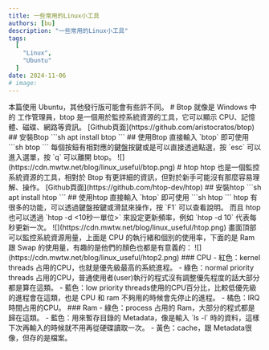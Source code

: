 ```yaml
---
title: 一些常用的Linux小工具
authors: [bu]
description: "一些常用的Linux小工具"
tags:
  [
    "Linux",
    "Ubuntu"
  ]
date: 2024-11-06
# image: 
---
```


<Info>
本篇使用 Ubuntu，其他發行版可能會有些許不同。
</Info>
# Btop
就像是 Windows 中的 工作管理員，btop 是一個用於監控系統資源的工具，它可以顯示 CPU、記憶體、磁碟、網路等資訊。 [Github頁面](https://github.com/aristocratos/btop)
## 安裝Btop
```sh
apt install btop
```
## 使用Btop
直接輸入 `btop` 即可使用
```sh
btop
```
每個按鈕有相對應的鍵盤按鍵或是可以直接透過點選，按 `esc` 可以進入選單，按 `q` 可以離開 btop。
![](https://cdn.mwtw.net/blog/linux_useful/btop.png)
# htop
htop 也是一個監控系統資源的工具，相對於 Btop 有更詳細的資訊，但對於新手可能沒有那麼容易理解、操作。 [Github頁面](https://github.com/htop-dev/htop)
## 安裝htop
```sh
apt install htop
```
## 使用htop
直接輸入 `htop` 即可使用
```sh
htop
```
htop 有很多的功能，可以透過鍵盤按鍵或滑鼠來操作，按 `F1` 可以查看說明。
而且 htop 也可以透過 `htop -d <10秒一單位>` 來設定更新頻率，例如 `htop -d 10` 代表每秒更新一次。
![](https://cdn.mwtw.net/blog/linux_useful/htop.png)
畫面頂部可以監控系統資源用量，上面是 CPU 的執行緒和個別的使用率，下面的是 Ram 跟 Swap 的使用量，有趣的是他們的顏色也都是有意義的：  
![](https://cdn.mwtw.net/blog/linux_useful/htop2.png)
### CPU
- 紅色：kernel threads 占用的CPU，也就是優先級最高的系統進程。
- 綠色：normal priority threads 占用的CPU，普通使用者(user)執行的程式沒有調整優先程度的話大部分都是算在這類。
- 藍色：low priority threads使用的CPU百分比，比較低優先級的進程會在這類，也是 CPU 和 ram 不夠用的時候會先停止的進程。
- 橘色：IRQ時間占用的CPU。  
### Ram
- 綠色：process 占用的 Ram，大部分的程式都是歸在這類。
- 藍色：用來暫存目錄的 Metadata，像是輸入 `ls -l` 時的資料，這樣下次再輸入的時候就不用再從硬碟讀取一次。
- 黃色：cache，跟 Metadata很像，但存的是檔案。